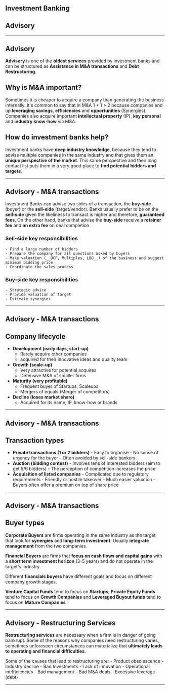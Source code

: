 <Section>

<Cover>

# Investment Banking
## Advisory

</Cover>

---

# Advisory

__Advisory__ is one of the __oldest services__ provided by investment banks and can be structured as __Assistance in M&A transactions__ and __Debt Restructuring__.


## Why is M&A important?

Sometimes it is cheaper to acquire a company than generating the business internally. 
It's common to say that in M&A <Emphasis>1 + 1 > 2</Emphasis> because companies 
end up __leveraging savings__, __efficiencies__ and __opportunities__ (Synergies).
Companies also acquire important __intellectual property__ (IP), __key personal__ and 
__industry know-how__ via M&A. 

## How do investment banks help?

Investment banks have __deep industry knowledge__, because they tend to advise multiple 
companies in the same industry and that gives them an __unique perspective of the market__. 
This same perspective and their long contact list puts them in a very good place to 
__find potential bidders and targets__.

--- 

# Advisory - M&A transactions

Investment Banks can advise two sides of a transaction, the __buy-side__ (buyer) or the __sell-side__ (target/vendor).
Banks usually prefer to be on the __sell-side__ given the likeliness to transact is higher and therefore, __guaranteed fees__.
On the other hand, banks that advise the __buy-side__ receive a __retainer fee__ and __an extra fee__ on deal completion.

### Sell-side key responsibilities

	- Find a large number of bidders
	- Prepare the company for all questions asked by buyers
	- Make valuation (__DCF, Multiples, LBO__) of the business and suggest minimum bidding price
	- Coordinate the sales process

### Buy-side key responsibilities
	- Strategic advice
	- Provide valuation of target
	- Estimate synergies


--- 

# Advisory - M&A transactions

## Company lifecycle

- __Development (early days, start-up)__
	- Rarely acquire other companies
	- acquired for their innovative ideas and quality team
- __Growth (scale-up)__
	- Very attractive for potential acquires
	- Defensive M&A of smaller firms
- __Maturity (very profitable)__
	- Frequent buyer of Startups, Scaleups
	- Mergers of equals (Merger of competitors)
- __Decline (loses market share)__
	- Acquired for its name, IP, know-how or brands 

--- 

# Advisory - M&A transactions

## Transaction types

- __Private transactions (1 or 2 bidders)__
		- Easy to organise
		- No sense of urgency for the buyer
		- Often avoided by sell-side bankers
- __Auction (bidding contest)__
		- Involves tens of interested bidders (aim to get 5/6 bidders)
		- The perception of competition increases the price
- __Acquisition of listed companies__
		- Complicated due to regulatory requirements
		- Friendly or hostile takeover
		- Much easier valuation
		- Buyers often offer a premium on top of share price

---

# Advisory - M&A transactions

## Buyer types

__Corporate Buyers__ are firms operating in the same industry as the target,
that look for __synergies__ and __long-term investment__.
Usually __integrate management__ from the two companies.

__Financial Buyers__ are firms that __focus on cash flows and capital gains__ with
a __short term investment horizon__ (3-5 years) and do not operate in the target's industry.

Different __financials buyers__ have different goals and focus on different company growth stages.


__Venture Capital Funds__ tend to focus on __Startups__, 
__Private Equity Funds__ tend to focus on __Growth Companies__ and 
__Leveraged Buyout funds__ tend to focus on __Mature Companies__

---

# Advisory - Restructuring Services

__Restructuring services__ are necessary when a firm is in danger of going bankrupt. 
Some of the reasons why companies need restructuring varies, 
sometimes unforeseen circumstances can materialize that __ultimately leads to 
operating and financial difficulties__.

Some of the causes that lead to restructuring are:
	- Product obsolescence
	- Industry decline
	- Bad Investments
	- Lack of innovation
	- Operational inefficiencies
	- Bad management
	- Bad M&A deals
	- Excessive leverage (debt)

___ 

</Section>
